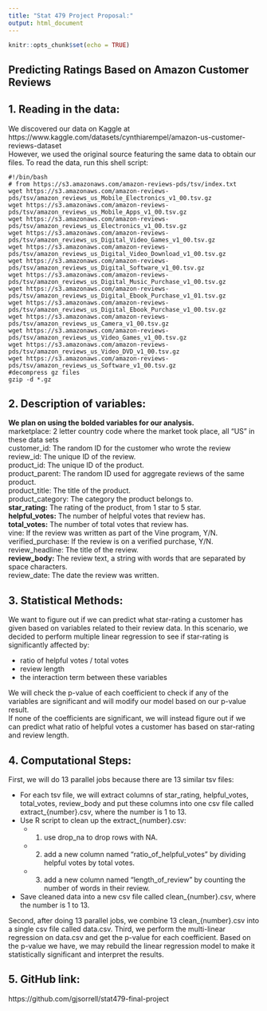 ---
title: "Stat 479 Project Proposal:"
output: html_document
---

```{r setup, include=FALSE}
knitr::opts_chunk$set(echo = TRUE)
```

## Predicting Ratings Based on Amazon Customer Reviews

## 1. Reading in the data: 
We discovered our data on Kaggle at https://www.kaggle.com/datasets/cynthiarempel/amazon-us-customer-reviews-dataset  
However, we used the original source featuring the same data to obtain our files. To read the data, run this shell script:  
```
#!/bin/bash
# from https://s3.amazonaws.com/amazon-reviews-pds/tsv/index.txt
wget https://s3.amazonaws.com/amazon-reviews-pds/tsv/amazon_reviews_us_Mobile_Electronics_v1_00.tsv.gz
wget https://s3.amazonaws.com/amazon-reviews-pds/tsv/amazon_reviews_us_Mobile_Apps_v1_00.tsv.gz
wget https://s3.amazonaws.com/amazon-reviews-pds/tsv/amazon_reviews_us_Electronics_v1_00.tsv.gz
wget https://s3.amazonaws.com/amazon-reviews-pds/tsv/amazon_reviews_us_Digital_Video_Games_v1_00.tsv.gz
wget https://s3.amazonaws.com/amazon-reviews-pds/tsv/amazon_reviews_us_Digital_Video_Download_v1_00.tsv.gz
wget https://s3.amazonaws.com/amazon-reviews-pds/tsv/amazon_reviews_us_Digital_Software_v1_00.tsv.gz
wget https://s3.amazonaws.com/amazon-reviews-pds/tsv/amazon_reviews_us_Digital_Music_Purchase_v1_00.tsv.gz
wget https://s3.amazonaws.com/amazon-reviews-pds/tsv/amazon_reviews_us_Digital_Ebook_Purchase_v1_01.tsv.gz
wget https://s3.amazonaws.com/amazon-reviews-pds/tsv/amazon_reviews_us_Digital_Ebook_Purchase_v1_00.tsv.gz
wget https://s3.amazonaws.com/amazon-reviews-pds/tsv/amazon_reviews_us_Camera_v1_00.tsv.gz
wget https://s3.amazonaws.com/amazon-reviews-pds/tsv/amazon_reviews_us_Video_Games_v1_00.tsv.gz
wget https://s3.amazonaws.com/amazon-reviews-pds/tsv/amazon_reviews_us_Video_DVD_v1_00.tsv.gz 
wget https://s3.amazonaws.com/amazon-reviews-pds/tsv/amazon_reviews_us_Software_v1_00.tsv.gz
#decompress gz files
gzip -d *.gz

```  
## 2. Description of variables:
**We plan on using the bolded variables for our analysis.**  
marketplace: 2 letter country code where the market took place, all “US” in these data sets  
customer_id: The random ID for the customer who wrote the review   
review_id: The unique ID of the review.  
product_id: The unique ID of the product.  
product_parent: The random ID used for aggregate reviews of the same product.  
product_title: The title of the product.  
product_category: The category the product belongs to.   
**star_rating:** The rating of the product, from 1 star to 5 star.  
**helpful_votes:** The number of helpful votes that review has.  
**total_votes:**  The number of total votes that review has.  
vine: If the review was written as part of the Vine program, Y/N.  
verified_purchase: If the review is on a verified purchase, Y/N.  
review_headline: The title of the review.  
**review_body:** The review text, a string with words that are separated by space characters.  
review_date: The date the review was written.  

## 3. Statistical Methods:
We want to figure out if we can predict what star-rating a customer has given based on variables related to their review data. In this scenario, we decided to perform multiple linear regression to see if star-rating is significantly affected by:  

* ratio of helpful votes / total votes 
* review length 
* the interaction term between these variables 

We will check the p-value of each coefficient to check if any of the variables are significant and will modify our model based on our p-value result.  
If none of the coefficients are significant, we will instead figure out if we can predict what ratio of helpful votes a customer has based on star-rating and review length.


## 4. Computational Steps:
First, we will do 13 parallel jobs because there are 13 similar tsv files:  

* For each tsv file, we will extract columns of star_rating, helpful_votes, total_votes, review_body and put these columns into one csv file called extract_{number}.csv, where the number is 1 to 13.  
* Use R script to clean up the extract_{number}.csv:
  + 1. use drop_na to drop rows with NA.
  + 2. add a new column named “ratio_of_helpful_votes” by dividing helpful votes by total votes.
  + 3. add a new column named “length_of_review ” by counting the number of words in their review.
* Save cleaned data into a new csv file called clean_{number}.csv, where the number is 1 to 13.  

Second, after doing 13  parallel jobs, we combine 13 clean_{number}.csv into a single csv file called data.csv. 
Third, we perform the multi-linear regression on data.csv and get the p-value for each coefficient. Based on the p-value we have, we may rebuild the linear regression model to make it statistically significant and interpret the results.  

## 5. GitHub link:  
https://github.com/gjsorrell/stat479-final-project








